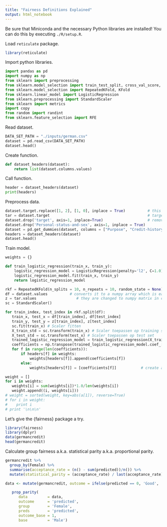 ```yaml
---
title: "Fairness Definitions Explained"
output: html_notebook
---
```


Be sure that Miniconda and the necessary Python libraries are installed! You can do this by executing `./R/setup.R`.

Load `reticulate` package.

```r
library(reticulate)
```

Import python libraries.

```python
import pandas as pd
import numpy as np
from sklearn import preprocessing
from sklearn.model_selection import train_test_split, cross_val_score, cross_val_predict
from sklearn.model_selection import RepeatedKFold, KFold
from sklearn.linear_model import LogisticRegression
from sklearn.preprocessing import StandardScaler
from sklearn import metrics
import copy
from random import randint
from sklearn.feature_selection import RFE
```

Read dataset.

```python
DATA_SET_PATH = "./inputs/german.csv"
dataset = pd.read_csv(DATA_SET_PATH)
dataset.head()
```
Create function.

```python
def dataset_headers(dataset):
    return list(dataset.columns.values)
```

Call function.

```python
header = dataset_headers(dataset)
print(headers)
```

Preprocess data.

```python
dataset.target.replace([1, 2], [1, 0], inplace = True)          # this replaces 1 (good credit) with 1 and 2 (bad credit) with 0
tar = dataset.target                                            # target is separated
dataset.drop('target', axis=1, inplace=True)                    # removes target from it, so now dataset just contains the columns on which it has to be trained
dataset.drop('Personal-status-and-sex', axis=1, inplace = True) 
dataset = pd.get_dummies(dataset, columns = ["Purpose", "Credit-history", "Other-debtors", "Property", "Other-installment-plans", "Housing", "Job", "Present-employment-since"])
headers = dataset_headers(dataset)
dataset.head()
```

Train model.

```python
weights = {}

def train_logistic_regression(train_x, train_y):
    logistic_regression_model = LogisticRegression(penalty='l2', C=1.0)
    logistic_regression_model.fit(train_x, train_y)
    return logistic_regression_model

rkf = RepeatedKFold(n_splits = 10, n_repeats = 10, random_state = None)
df = dataset.values          # converts it to a numpy array which is easier to handle
z = tar.values                  # they are changed to numpy matrix in corresponding order, so no problem
sc = StandardScaler()

for train_index, test_index in rkf.split(df):
   train_x, test_x = df[train_index], df[test_index]
   train_y, test_y = z[train_index], z[test_index]
   sc.fit(train_x) # Scaler fitten
   X_train_std = sc.transform(train_x) # Scaler toepassen op training set
   X_test_std = sc.transform(test_x) # Scaler toepassen op test set
   trained_logistic_regression_model = train_logistic_regression(X_train_std, train_y) 
   coefficients = np.transpose(trained_logistic_regression_model.coef_[0])
   for f in range(len(coefficients)):
       if headers[f] in weights:
           weights[headers[f]].append(coefficients[f])
       else:
           weights[headers[f]] = [coefficients[f]]           # create a list here
```

```python
weight = []
for i in weights:
   weights[i] = sum(weights[i])*1.0/len(weights[i])
   weight.append((i, weights[i]))
# weight = sorted(weight, key=abs(a[1]), reverse=True)
# for i in weight:
#    print i
# print '\n\n\n'
```

Let's give the {fairness} package a try.

```r
library(fairness)
library(dplyr)
data(germancredit)
head(germancredit)
```

Calculate group fairness a.k.a. statistical parity a.k.a. proportional parity.

```r
germancredit %>%
  group_by(Female) %>%
  summarise(acceptance_rate = (n() - sum(predicted))/n()) %>%
  mutate(statistical_parity = (acceptance_rate) / last(acceptance_rate))
```
```r
data <- mutate(germancredit, outcome = ifelse(predicted == 0, 'Good', 'Bad'))
```

```r
   prop_parity(
      data         = data, 
      outcome      = 'predicted',
      group        = 'Female',
      preds        = 'predicted',
      outcome_base = 1,
      base         = 'Male')
```
